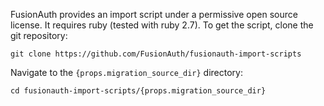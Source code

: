 FusionAuth provides an import script under a permissive open source license. It requires ruby (tested with ruby 2.7). To get the script, clone the git repository:

```shell title="Getting the import scripts"
git clone https://github.com/FusionAuth/fusionauth-import-scripts
```

Navigate to the `{props.migration_source_dir}` directory:

```shell title="Navigate to the correct directory"
cd fusionauth-import-scripts/{props.migration_source_dir}
```

